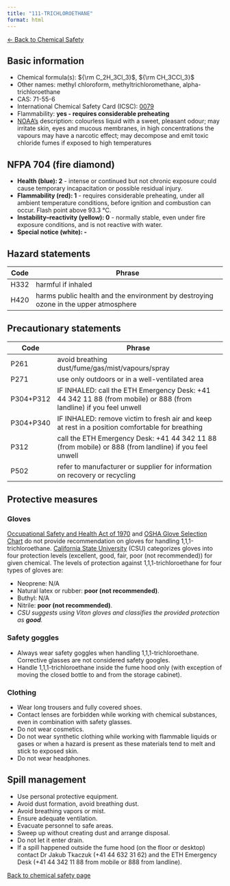 ```yaml
---
title: "111-TRICHLOROETHANE"
format: html
---
```


[← Back to Chemical Safety](../chemical-safety.qmd)


## Basic information
- Chemical formula(s): ${\rm C_2H_3Cl_3}$, ${\rm CH_3CCl_3}$
- Other names: methyl chloroform, methyltrichloromethane, alpha-trichloroethane
- CAS: 71-55-6
- International Chemical Safety Card (ICSC): [0079](https://inchem.org/documents/icsc/icsc/eics0079.htm)
- Flammability: **yes - requires considerable preheating**
- [NOAA's](https://cameochemicals.noaa.gov/chemical/1629) description: colourless liquid with a sweet, pleasant odour; may irritate skin, eyes and mucous membranes, in high concentrations the vapours may have a narcotic effect; may decompose and emit toxic chloride fumes if exposed to high temperatures

## NFPA 704 (fire diamond)
- **Health (blue): 2** - intense or continued but not chronic exposure could cause temporary incapacitation or possible residual injury.
- **Flammability (red): 1** - requires considerable preheating, under all ambient temperature conditions, before ignition and combustion can occur. Flash point above 93.3 °C.
- **Instability–reactivity (yellow): 0** - normally stable, even under fire exposure conditions, and is not reactive with water.
- **Special notice (white): -**

## Hazard statements
| Code | Phrase                                                                              |
| ---- | ----------------------------------------------------------------------------------- |
| H332 | harmful if inhaled                                                                  |
| H420 | harms public health and the environment by destroying ozone in the upper atmosphere |

## Precautionary statements
| Code      | Phrase                                                                                                            |
| --------- | ----------------------------------------------------------------------------------------------------------------- |
| P261      | avoid breathing dust/fume/gas/mist/vapours/spray                                                                  |
| P271      | use only outdoors or in a well-ventilated area                                                                    |
| P304+P312 | IF INHALED: call the ETH Emergency Desk: +41 44 342 11 88 (from mobile) or 888 (from landline) if you feel unwell |
| P304+P340 | IF INHALED: remove victim to fresh air and keep at rest in a position comfortable for breathing                   |
| P312      | call the ETH Emergency Desk: +41 44 342 11 88 (from mobile) or 888 (from landline) if you feel unwell             |
| P502      | refer to manufacturer or supplier for information on recovery or recycling                                        |

## Protective measures

### Gloves
[Occupational Safety and Health Act of 1970](https://www.osha.gov/sites/default/files/publications/osha3151.pdf) and [OSHA Glove Selection Chart](https://safety.fsu.edu/safety_manual/OSHA%20Glove%20Selection%20Chart.pdf) do not provide recommendation on gloves for handling 1,1,1-trichloroethane. [California State University](https://web.csulb.edu/colleges/cnsm/safety/documents/gloves.htm) (CSU) categorizes gloves into four protection levels (excellent, good, fair, poor (not recommended)) for given chemical. The levels of protection against 1,1,1-trichloroethane for four types of gloves are:

- Neoprene: N/A
- Natural latex or rubber: **poor (not recommended)**.
- Buthyl: N/A
- Nitrile: **poor (not recommended)**.
- *CSU suggests using Viton gloves and classifies the provided protection as **good**.*

### Safety goggles
- Always wear safety goggles when handling 1,1,1-trichloroethane. Corrective glasses are not considered safety googles.
- Handle 1,1,1-trichloroethane inside the fume hood only (with exception of moving the closed bottle to and from the storage cabinet).

### Clothing
- Wear long trousers and fully covered shoes.
- Contact lenses are forbidden while working with chemical substances, even in combination with safety glasses.
- Do not wear cosmetics.
- Do not wear synthetic clothing while working with flammable liquids or gases or when a hazard is present as these materials tend to melt and stick to exposed skin.
- Do not wear headphones.

## Spill management
- Use personal protective equipment.
- Avoid dust formation, avoid breathing dust.
- Avoid breathing vapors or mist.
- Ensure adequate ventilation.
- Evacuate personnel to safe areas.
- Sweep up without creating dust and arrange disposal.
- Do not let it enter drain.
- If a spill happened outside the fume hood (on the floor or desktop) contact Dr Jakub Tkaczuk (+41 44 632 31 62) and the ETH Emergency Desk (+41 44 342 11 88 from mobile or 888 from landline).

[Back to chemical safety page](https://github.com/Global-Health-Engineering/group-safety/tree/main/02-chemical-safety)  
